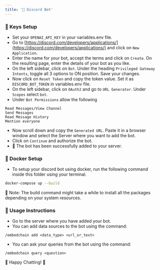 ```yaml
---
title: '🤖 Discord Bot'
---
```


### 🔑 Keys Setup

- Set your `OPENAI_API_KEY` in your variables.env file.
- Go to [https://discord.com/developers/applications/](https://discord.com/developers/applications/) and click on `New Application`.
- Enter the name for your bot, accept the terms and click on `Create`. On the resulting page, enter the details of your bot as you like.
- On the left sidebar, click on `Bot`. Under the heading `Privileged Gateway Intents`, toggle all 3 options to ON position. Save your changes.
- Now click on `Reset Token` and copy the token value. Set it as `DISCORD_BOT_TOKEN` in variables.env file.
- On the left sidebar, click on `OAuth2` and go to `URL Generator`. Under `Scopes` select `bot`.
- Under `Bot Permissions` allow the following
```text
Read Messages/View Channel
Send Messages
Read Message History
Mention everyone
```

- Now scroll down and copy the `Generated URL`. Paste it in a browser window and select the Server where you want to add the bot.
- Click on `Continue` and authorize the bot.
- 🎉 The bot has been successfully added to your server.

### 🐳 Docker Setup

- To setup your discord bot using docker, run the following command inside this folder using your terminal.
```bash
docker-compose up --build
```

📝 Note: The build command might take a while to install all the packages depending on your system resources.

### 🚀 Usage Instructions

- Go to the server where you have added your bot.
- You can add data sources to the bot using the command:
```text
/embedchain add <data_type> <url_or_text>
```

- You can ask your queries from the bot using the command:
```text
/embedchain query <question>
```

🎉 Happy Chatting! 🎉
